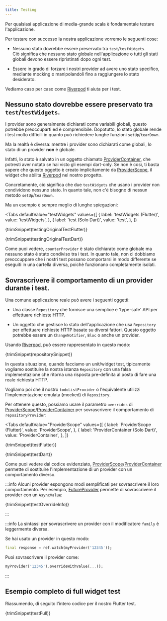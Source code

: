 ```yaml
---
title: Testing
---
```



Per qualsiasi applicazione di media-grande scala è fondamentale testare l'applicazione.

Per testare con successo la nostra applicazione vorremo le seguenti cose:

- Nessuno stato dovrebbe essere preservato tra `test`/`testWidgets`.  
  Ciò significa che nessuno stato globale nell'applicazione o tutti gli stati 
  globali devono essere ripristinati dopo ogni test.

- Essere in grado di forzare i nostri provider ad avere uno stato specifico,
  mediante mocking o manipolandoli fino a raggiungere lo stato desiderato.
   
Vediamo caso per caso come [Riverpod] ti aiuta per i test.

## Nessuno stato dovrebbe essere preservato tra `test`/`testWidgets`. 

I provider sono generalmente dichiarati come variabili globali, 
questo potrebbe preoccuparti ed è comprensibile.
Dopotutto, lo stato globale rende i test molto difficili 
in quanto può richiedere lunghe funzioni `setUp`/`tearDown`.

Ma la realtà è diversa: mentre i provider sono dichiarati come globali,
lo stato di un provider **non** è globale.

Infatti, lo stato è salvato in un oggetto chiamato [ProviderContainer],
che potresti aver notato se hai visto gli esempi dart-only.
Se non è così, ti basta sapere che questo oggetto è creato implicitamente
da [ProviderScope], il widget che abilita [Riverpod] nel nostro progetto.

Concretamente, ciò significa che due `testWidgets` che usano i provider
non condividono nessuno stato.
In quanto tale, non c'è bisogno di nessun metodo `setUp`/`tearDown`.

Ma un esempio è sempre meglio di lunghe spiegazioni:

<Tabs
  defaultValue="testWidgets"
  values={[
    { label: 'testWidgets (Flutter)', value: 'testWidgets', },
    { label: 'test (Solo Dart)', value: 'test', },
  ]}
>
<TabItem value="testWidgets">

<CodeBlock>{trimSnippet(testingOriginalTestFlutter)}</CodeBlock>

</TabItem>
<TabItem value="test">

<CodeBlock>{trimSnippet(testingOriginalTestDart)}</CodeBlock>

</TabItem>
</Tabs>

Come puoi vedere, `counterProvider` è stato dichiarato come globale ma
nessuno stato è stato condiviso tra i test.
In quanto tale, non ci dobbiamo preoccuppare che i nostri test possano comportarsi in modo
differente se eseguiti in una cartella diversa, poichè funzionano completamente isolati.

## Sovrascrivere il comportamento di un provider durante i test.

Una comune applicazione reale può avere i seguenti oggetti:

- Una classe `Repository` che fornisce una semplice e 'type-safe' API per effettuare richieste HTTP.

- Un oggetto che gestisce lo stato dell'applicazione che usa `Repository`
  per effettuare richieste HTTP basate su diversi fattori.
  Questo oggetto potrebbe essere un `ChangeNotifier`, `Bloc` o anche un provider.

Usando [Riverpod], può essere rappresentato in questo modo:

<CodeBlock>{trimSnippet(repositorySnippet)}</CodeBlock>

In questa situazione, quando facciamo un unit/widget test, tipicamente vogliamo
sostituire la nostra istanza `Repository` con una falsa implementazione che ritorna
una risposta pre-definita al posto di fare una reale richiesta HTTP.

Vogliamo poi che il nostro `todoListProvider` o l'equivalente utilizzi l'implementazione
emulata (mocked) di `Repository`.

Per ottenere questo, possiamo usare il parametro `overrides` di [ProviderScope]/[ProviderContainer] 
per sovrascrivere il comportamento di `repositoryProvider`:

<Tabs
  defaultValue="ProviderScope"
  values={[
    { label: 'ProviderScope (Flutter)', value: 'ProviderScope', },
    { label: 'ProviderContainer (Solo Dart)', value: 'ProviderContainer', },
  ]}
>
<TabItem value="ProviderScope">

<CodeBlock>{trimSnippet(testFlutter)}</CodeBlock>

</TabItem>
<TabItem value="ProviderContainer">

<CodeBlock>{trimSnippet(testDart)}</CodeBlock>

</TabItem>
</Tabs>

Come puoi vedere dal codice evidenziato, [ProviderScope]/[ProviderContainer] permette
di sostituire l'implementazione di un provider con un comportamento diverso.

:::info
Alcuni provider espongono modi semplificati per sovrascrivere il loro comportamento.
Per esempio, [FutureProvider] permette di sovrascrivere il provider con un `AsyncValue`:

<CodeBlock>{trimSnippet(testOverrideInfo)}</CodeBlock>

:::

:::info
La sintassi per sovrascrivere un provider con il modificatore `family` è
leggermente diversa.

Se hai usato un provider in questo modo:

```dart
final response = ref.watch(myProvider('12345'));
```

Puoi sovrascrivere il provider come:

```dart
myProvider('12345').overrideWithValue(...));
```

:::

## Esempio completo di full widget test

Riassumendo, di seguito l'intero codice per il nostro Flutter test.

<CodeBlock>{trimSnippet(testFull)}</CodeBlock>

[riverpod]: https://github.com/rrousselgit/riverpod
[providerscope]: https://pub.dev/documentation/flutter_riverpod/latest/flutter_riverpod/ProviderScope-class.html
[providercontainer]: https://pub.dev/documentation/riverpod/latest/riverpod/ProviderContainer-class.html
[futureprovider]: ../providers/future_provider
[zone]: https://api.flutter.dev/flutter/dart-async/Zone-class.html
